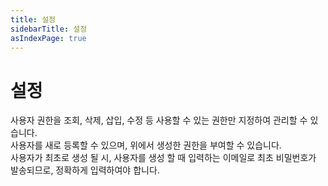 ```yaml
---
title: 설정
sidebarTitle: 설정
asIndexPage: true
---
```


# 설정

사용자 권한을 조회, 삭제, 삽입, 수정 등 사용할 수 있는 권한만 지정하여 관리할 수 있습니다. <br />
사용자를 새로 등록할 수 있으며, 위에서 생성한 권한을 부여할 수 있습니다. <br />
사용자가 최초로 생성 될 시, 사용자를 생성 할 때 입력하는 이메일로 최초 비밀번호가 발송되므로, 정확하게 입력하여야 합니다.


<Cards>
  <Cards.Card title='Dashboard' href='/CSPM/Settings/Dashboard' />
  <Cards.Card title='권한 그륩 관리' href='/CSPM/Settings/RoleManagement' />
  <Cards.Card title='사용자 관리' href='/CSPM/Settings/UserManagement' />
  <Cards.Card title='Open API Token' href='/CSPM/Settings/OpenAPIToken' />
</Cards>

